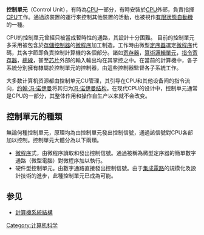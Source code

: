 {{Unreferenced |time=2010-02-17T11:34:53+00:00 }}
{{NoteTA
|G1 = IT
}}
'''控制單元'''（Control Unit），有時為[[CPU|CPU]]一部分，有時安裝於[[CPU|CPU]]外部，負責指揮[[CPU|CPU]]工作。通過該裝置的運行來控制其他裝置的活動，也被視作[[有限狀態自動機|有限狀態自動機]]的一種。

CPU的控制單元曾經只被當成暫時性的通路，其設計十分困難。
目前的控制單元多采用被包含於[[存儲控制器|存儲控制器]]的[[微程序|微程序]]加工制造。工作時由微型[[定序器|定序器]]選定[[微程序|微程序]]代碼，其各字節即負責控制計算機的各個部分。諸如[[寄存器|寄存器]]，[[算術邏輯單元|算術邏輯單元]]，[[指令寄存器|指令寄存器]]，[[總線|總線]]，甚至[[芯片|芯片]]外部的輸入輸出均在其掌控之中。在當前的計算機中，各子系統分別擁有隸屬於控制單元的控制器，由這些控制器監督各子系統工作。

大多数计算机资源都由控制单元CU管理，其引导在CPU和其他设备间的指令流向，[[约翰·冯·诺伊曼|约翰·冯·诺伊曼]]将其归为[[冯·诺伊曼结构|冯·诺伊曼结构]]。在现代CPU的设计中，控制单元通常是CPU的一部分，其整体作用和操作自生产以来就不会改变。
== 控制單元的種類 ==
無論何種控制單元，原理均為由控制單元發出控制信號，通過該信號對CPU各部加以控制。控制單元大體分為以下兩類。

* [[微程序|微程序]]式，由微程序讀取和發出控制信號。通過被稱為微型定序器的簡單數字通路（微型電腦）對微程序加以執行。
* 硬件型控制單元。由數字通路直接發出控制信號。由于[[集成電路|集成電路]]的規模化及設計技術的進步，此種控制單元已成為可能。

== 参见 ==
* [[計算機系統結構|計算機系統結構]]

{{CPU technologies}}

[[Category:计算机科学|Category:计算机科学]]